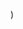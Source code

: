 
  <YouTubeLayout
    courseName="Pong"
    lessonName="If W Pressed Change Y Positive 10"
    path={useRouter().pathname}
    showPrev
    showNext
    videoId="PY9Uszs2Z_E"
  />
)
